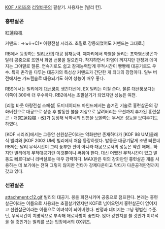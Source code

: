 [[KOF 시리즈]]와 [[리얼바웃]]의 필살기. 사용자는 [빌리 칸].

=== 홍련살곤 ===
紅蓮殺棍

커맨드 : →↘↓+C[* 아랑전설 시리즈. 초필로 강등되었어도 커맨드는 그대로.]  

RB에서 등장하는 [[빌리 칸]]의 대공 잠재능력. 제자리에서 화염을 돌리는 초화염선풍곤과 달리 공중으로 뜨면서 화염 선풍을 일으킨다. 착지하면서 화염이 꺼지지만 판정과 데미지는 그야말로 절륜. 연속기로도 쉽고 잠재능력답게 무적시간이 빵빵해 대공기로도 우수. 특히 촌각을 다투는 대공기의 특성상 커맨드가 간단한 게 최대의 장점이다. 일부 버전에서는 가드캔슬로 대응되기도 하여 성능이 매우 좋다.

RBS에서는 빌리에게 [[대선풍]]이 생긴대신에, EX 빌리는 이걸 쓴다. 물론 대선풍보다는 이쪽이 300배 더 우수하다. RB2에서는 초필살기가 되었지만 성능은 여전.

[리얼 바웃 아랑전설 스페셜] 도미네이티드 마인드에서는 숨겨진 기술로 홍련살곤의 강화버전으로 대공으로 상승 후 발동한 불을 지상으로 날려버리는 모션까지 추가된 홍련살곤・개(紅蓮殺棍・改)가 등장해 낙하시의 빈틈을 보완하는 무서운 성능을 보여주기도 하였다.

[KOF 시리즈]에서는 그동안 선원살곤이라는 약화판만 존재하다가 [KOF 98 UM]클래식 빌리와 [KOF 2002 UM] 빌리에서 처음 등장하였다. 발동은 대공기답게 조낸 빠른데 RB와는 달리 무적시간이 그리 풍부한 편이 아니라 대공으로서의 성능은 약간 애매...하지만 빌리에게 무적대공기란 이것뿐이니 써줘야 한다. 대신 어쨌건 무적시간이 있고 발동도 빠르다보니 리버설로는 매우 강력하다. MAX판은 위의 강화판인 홍련살곤 개를 사용하는 데 보기에는 전혀 그렇지 않지만 전타가 강제다운이고 막타가 다운공격판정까지 갖고 있다.

=== 선원살곤 ===
attachment:c12.gif
빌리의 대공기. 봉을 회전시키며 공중으로 점프한다. 본래는 홍련살곤이라는 이름으로 사용되는 초필살기였지만 KOF로 넘어오면서 홍련살곤이 없어지고 선원살곤이라는 이름으로 이녀석이 되어버렸다. 판정과 데미지는 그냥 평범한 수준. 단, 무적시간이 치명적으로 부족해 애로사항이 꽃핀다. 앉아 강펀치를 쓸 것인가 이녀석을 쓸 것인가는 빌리를 쓰는 입장에서의 OX퀴즈.
